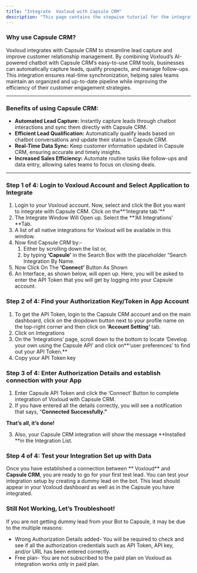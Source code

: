 ```yaml
---
title: "Integrate  Voxloud with Capsule CRM"
description: "This page contains the stepwise tutorial for the integration with  Voxloud"
---
```


### **Why use Capsule CRM?**

Voxloud integrates with Capsule CRM to streamline lead capture and improve customer relationship management. By combining  Voxloud’s AI-powered chatbot with Capsule CRM’s easy-to-use CRM tools, businesses can automatically capture leads, qualify prospects, and manage follow-ups. This integration ensures real-time synchronization, helping sales teams maintain an organized and up-to-date pipeline while improving the efficiency of their customer engagement strategies.

---

### **Benefits of using Capsule CRM:**

- **Automated Lead Capture:** Instantly capture leads through chatbot interactions and sync them directly with Capsule CRM.
- **Efficient Lead Qualification:** Automatically qualify leads based on chatbot conversations and update their status in Capsule CRM.
- **Real-Time Data Sync:** Keep customer information updated in Capsule CRM, ensuring accurate and timely insights.
- **Increased Sales Efficiency:** Automate routine tasks like follow-ups and data entry, allowing sales teams to focus on closing deals.

---

### **Step 1 of 4: Login to  Voxloud Account and Select Application to Integrate**

1. Login to your  Voxloud account. Now, select and click the Bot you want to integrate with Capsule CRM. Click on the\*\*‘Integrate tab.’\*\*
2. The Integrate Window Will Open up. Select the \*\*‘All Integrations’ \*\*Tab.
3. A list of all native integrations for  Voxloud will be available in this window.
4. Now find Capsule CRM by:-
   1. Either by scrolling down the list or,
   2. by typing **‘Capsule’** in the Search Box with the placeholder “Search Integration By Name.
5. Now Click On The **‘Connect’** Button As Shown
6. An Interface, as shown below, will open up. Here, you will be asked to enter the API Token that you will get by logging into your Capsule account.

### **Step 2 of 4: Find your Authorization Key/Token in App Account**

1. To get the API Token, login to the Capsule CRM account and on the main dashboard, click on the dropdown button next to your profile name on the top-right corner and then click on **‘Account Setting’** tab.
2. Click on Integrations
3. On the ‘Integrations’ page, scroll down to the bottom to locate ‘Develop your own using the Capsule API’ and click on\*\*‘user preferences’ to find out your API Token.\*\*
4. Copy your API Token key

### **Step 3 of 4: Enter Authorization Details and establish connection with your App**

1. Enter Capsule API Token and click the ‘Connect’ Button to complete integration of  Voxloud with Capsule CRM.
2. If you have entered all the details correctly, you will see a notification that says, “**Connected Successfully.”**

**That’s all, it’s done\!**

3. Also, your Capsule CRM integration will show the message \*\*Installed \*\*in the Integration List.

### **Step 4 of 4: Test your Integration Set up with Data**

Once you have established a connection between \*\* Voxloud\*\* and **Capsule CRM**, you are ready to go for your first test lead. You can test your integration setup by creating a dummy lead on the bot. This lead should appear in your  Voxloud dashboard as well as in the Capsule you have integrated.

### **Still Not Working, Let’s Troubleshoot\!**

If you are not getting dummy lead from your Bot to Capsule, it may be due to the multiple reasons:

- Wrong Authorization Details added- You will be required to check and see if all the authorization credentials such as API Token, API key, and/or URL has been entered correctly.
- Free plan- You are not subscribed to the paid plan on  Voxloud as integration works only in paid plan.